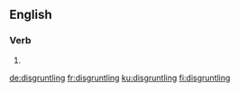 ==English==

===Verb===
{{head|en|present participle}}

# {{present participle of|disgruntle|lang=en|nocat=1}}

[[de:disgruntling]]
[[fr:disgruntling]]
[[ku:disgruntling]]
[[fi:disgruntling]]